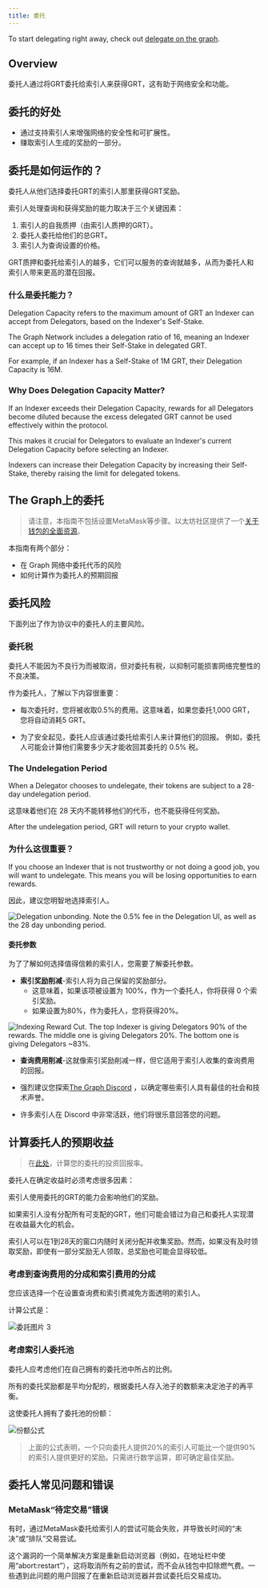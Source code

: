 ```yaml
---
title: 委托
---
```


To start delegating right away, check out [delegate on the graph](https://thegraph.com/explorer/delegate?chain=arbitrum-one).

## Overview

委托人通过将GRT委托给索引人来获得GRT，这有助于网络安全和功能。

<VideoEmbed title="What is Delegating?" youtube="VACg8bitnVc" />

## 委托的好处

- 通过支持索引人来增强网络的安全性和可扩展性。
- 赚取索引人生成的奖励的一部分。

## 委托是如何运作的？

委托人从他们选择委托GRT的索引人那里获得GRT奖励。

索引人处理查询和获得奖励的能力取决于三个关键因素：

1. 索引人的自我质押（由索引人质押的GRT）。
2. 委托人委托给他们的总GRT。
3. 索引人为查询设置的价格。

GRT质押和委托给索引人的越多，它们可以服务的查询就越多，从而为委托人和索引人带来更高的潜在回报。

### 什么是委托能力？

Delegation Capacity refers to the maximum amount of GRT an Indexer can accept from Delegators, based on the Indexer's Self-Stake.

The Graph Network includes a delegation ratio of 16, meaning an Indexer can accept up to 16 times their Self-Stake in delegated GRT.

For example, if an Indexer has a Self-Stake of 1M GRT, their Delegation Capacity is 16M.

### Why Does Delegation Capacity Matter?

If an Indexer exceeds their Delegation Capacity, rewards for all Delegators become diluted because the excess delegated GRT cannot be used effectively within the protocol.

This makes it crucial for Delegators to evaluate an Indexer's current Delegation Capacity before selecting an Indexer.

Indexers can increase their Delegation Capacity by increasing their Self-Stake, thereby raising the limit for delegated tokens.

## The Graph上的委托

<VideoEmbed title="How to Acquire GRT" youtube="HVyIrMcNu7I" />

> 请注意，本指南不包括设置MetaMask等步骤。以太坊社区提供了一个[关于钱包的全面资源](https://ethereum.org/en/wallets/)。

本指南有两个部分：

- 在 Graph 网络中委托代币的风险
- 如何计算作为委托人的预期回报

## 委托风险

下面列出了作为协议中的委托人的主要风险。

### 委托税

委托人不能因为不良行为而被取消，但对委托有税，以抑制可能损害网络完整性的不良决策。

作为委托人，了解以下内容很重要：

- 每次委托时，您将被收取0.5%的费用。这意味着，如果您委托1,000 GRT，您将自动消耗5 GRT。

- 为了安全起见，委托人应该通过委托给索引人来计算他们的回报。 例如，委托人可能会计算他们需要多少天才能收回其委托的 0.5% 税。

### The Undelegation Period

When a Delegator chooses to undelegate, their tokens are subject to a 28-day undelegation period.

这意味着他们在 28 天内不能转移他们的代币，也不能获得任何奖励。

After the undelegation period, GRT will return to your crypto wallet.

### 为什么这很重要？

If you choose an Indexer that is not trustworthy or not doing a good job, you will want to undelegate. This means you will be losing opportunities to earn rewards.

因此，建议您明智地选择索引人。

![Delegation unbonding. Note the 0.5% fee in the Delegation UI, as well as the 28 day unbonding period.](/img/Delegation-Unbonding.png)

#### 委托参数

为了了解如何选择值得信赖的索引人，您需要了解委托参数。

- **索引奖励削减**-索引人将为自己保留的奖励部分。
  - 这意味着，如果该项被设置为 100%，作为一个委托人，你将获得 0 个索引奖励。
  - 如果设置为80%，作为委托人，您将获得20%。

![Indexing Reward Cut. The top Indexer is giving Delegators 90% of the rewards. The middle one is giving Delegators 20%. The bottom one is giving Delegators ~83%.](/img/Indexing-Reward-Cut.png)

- **查询费用削减**-这就像索引奖励削减一样，但它适用于索引人收集的查询费用的回报。

- 强烈建议您探索[The Graph Discord](https://discord.gg/graphprotocol) ，以确定哪些索引人具有最佳的社会和技术声誉。

- 许多索引人在 Discord 中非常活跃，他们将很乐意回答您的问题。

## 计算委托人的预期收益

> 在[此处](https://thegraph.com/explorer/delegate?chain=arbitrum-one)，计算您的委托的投资回报率。

委托人在确定收益时必须考虑很多因素：

索引人使用委托的GRT的能力会影响他们的奖励。

如果索引人没有分配所有可支配的GRT，他们可能会错过为自己和委托人实现潜在收益最大化的机会。

索引人可以在1到28天的窗口内随时关闭分配并收集奖励。然而，如果没有及时领取奖励，即使有一部分奖励无人领取，总奖励也可能会显得较低。

### 考虑到查询费用的分成和索引费用的分成

您应该选择一个在设置查询费和索引费减免方面透明的索引人。

计算公式是：

![委託图片 3](/img/Delegation-Reward-Formula.png)

### 考虑索引人委托池

<VideoEmbed title="How to Choose the Right Indexer for Your Delegation" youtube="G0HyUZ0m_Q8" />

委托人应考虑他们在自己拥有的委托池中所占的比例。

所有的委托奖励都是平均分配的，根据委托人存入池子的数额来决定池子的再平衡。

这使委托人拥有了委托池的份额：

![份额公式](/img/Share-Forumla.png)

> 上面的公式表明，一个只向委托人提供20%的索引人可能比一个提供90%的索引人提供更好的奖励。只需进行数学运算，即可确定最佳奖励。

## 委托人常见问题和错误

### MetaMask“待定交易”错误

有时，通过MetaMask委托给索引人的尝试可能会失败，并导致长时间的“未决”或“排队”交易尝试。

这个漏洞的一个简单解决方案是重新启动浏览器（例如，在地址栏中使用“abort:restart”），这将取消所有之前的尝试，而不会从钱包中扣除燃气费。一些遇到此问题的用户回报了在重新启动浏览器并尝试委托后交易成功。
